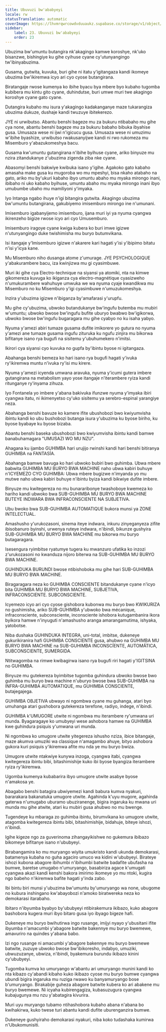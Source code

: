 ```yaml
---
title: Ubuvuzi bw'ababyeyi
locale: rw
statusTranslation: automatic
coverImage: https://lhvmrqwrcowdvduuaukz.supabase.co/storage/v1/object/public/strapi-uploads/small_cover-educacion-fundamental.webp-2d51a7828a2b1309555be27f7e2a61a0.webp
sidebar:
    label: 23. Ubuvuzi bw'ababyeyi
    order: 23
---
```

Ubuzima bw'umuntu butangira nk'akagingo kamwe koroshye, nk'uko bisanzwe, bishingiye ku gihe cyihuse cyane cy'utunyangingo tw'ibinyabuzima.

Gusama, gutwita, kuvuka, buri gihe ni itatu y'igitangaza kandi ikomeye ubuzima bw'ikiremwa icyo ari cyo cyose butangirana.

Biratangaje rwose kumenya ko ibihe byacu bya mbere byo kubaho tugomba kubibera mu kintu gito cyane, duhindutse, buri umwe muri twe akagingo koroshye cyane gato cyane.

Dutangira kubaho mu isura y'akagingo kadakanganye maze tukarangiza ubuzima dukuze, dushaje kandi twuzuye ibitekerezo.

JYE ni urwibutso. Abantu benshi bageze mu za bukuru ntibabaho mu gihe cya none, abantu benshi bageze mu za bukuru babaho bibuka ibyahise gusa. Umusaza wese ni ijwi n'igicucu gusa. Umusaza wese ni umuzimu w'ibihe byashize, urwibutso rwakusanyijwe kandi ni rwo rukomeza mu Misemburo y'abazukomeshya bacu.

Gusama kw'umuntu gutangirana n'ibihe byihuse cyane, ariko binyuze mu nzira zitandukanye z'ubuzima zigenda ziba nke cyane.

Abasomyi benshi bakwiye kwibuka isano y'igihe. Agakoko gato kabaho amasaha make gusa ku mugoroba wo mu mpeshyi, bisa nkaho atabaho na gato, ariko mu by'ukuri kabaho ibyo umuntu abaho mu myaka mirongo inani, ibibaho ni uko kabaho byihuse, umuntu abaho mu myaka mirongo inani ibyo umubumbe ubaho mu mamiliyoni y'imyaka.

Iyo Intanga ngabo ihuye n'igi bitangira gutwita. Akagingo ubuzima bw'umuntu butangirana, gakubiyemo imisemburo mirongo ine n'umunani.

Imisemburo igabanyijemo imisemburo, ijana muri iyi ya nyuma cyangwa ikirenzeho bigize rwose icyo ari cyo Umusemburo.

Imisemburo iragoye cyane kwiga kubera ko buri imwe igizwe n'utunyangingo duke twishimisha mu buryo butumvikana.

Isi itangaje y'Imisemburo igizwe n'akarere kari hagati y'isi y'ibipimo bitatu n'isi y'icya kane.

Mu Misemburo niho dusanga atome z'umurage. JYE PSYCHOLOGIQUE y'abakurambere bacu, iza kwinjizwa mu gi cyasimbuwe.

Muri iki gihe cya Electro-technique na siyansi ya atomiki, nta na kimwe gikomereza kuvuga ko ikiganza cya electro-magnétique cyasizweho n'umukurambere wahuhuye umwuka we wa nyuma cyaje kwandikwa mu Misemburo no ku Misemburo y'igi cyasimbuwe n'umuzukomeshya.

Inzira y'ubuzima igizwe n'ibiganza by'amafarasi y'urupfu.

Mu gihe cy'ubuzima, ubwoko butandukanye bw'ingufu butemba mu mubiri w'umuntu; ubwoko bwose bw'ingufu bufite uburyo bwabwo bw'igikorwa, ubwoko bwose bw'ingufu bugaragara mu gihe cyabyo no ku isaha yabyo.

Nyuma y'amezi abiri tumaze gusama dufite imikorere yo gutura no nyuma y'amezi ane tumaze gusama ingufu zituruka ku ngufu zinjira mu bikorwa bifitanye isano rya bugufi na sisitemu y'ubuhumekero n'imitsi.

Ikirori cya siyansi cyo kuvuka no gupfa by'ibintu byose ni igitangaza.

Abahanga benshi bemeza ko hari isano rya bugufi hagati y'ivuka ry'ikiremwa muntu n'ivuka ry'isi mu kirere.

Nyuma y'amezi icyenda umwana aravuka, nyuma y'icumi gutera imbere gutangirana na metabolism yayo yose itangaje n'iterambere ryiza kandi ritunganye ry'inyama zihuza.

Iyo Fontanela yo imbere y'abana bakivuka ifunzwe nyuma y'imyaka ibiri cyangwa itatu, ni ikimenyetso cy'uko sisitemu ya serebro-espinal yarangiye neza.

Abahanga benshi bavuze ko kamere ifite ubushobozi bwo kwiyumvisha ibintu kandi ko ubu bushobozi butanga isura y'ubuzima ku byose biriho, ku byose byabaye ku byose bizaba.

Abantu benshi baseka ubushobozi bwo kwiyumvisha ibintu kandi bamwe banabuhamagara "UMUSAZI WO MU NZU".

Ahagana ku ijambo GUHIMBA hari urujijo rwinshi kandi hari benshi bitiranya GUHIMBA na FANTASÍA.

Abahanga bamwe bavuga ko hari ubwoko bubiri bwo guhimba. Ubwa mbere babwita GUHIMBA MU BURYO BWA MACHINE naho ubwa kabiri buhuye n'ICYEMEZO CYO GUHIMBA: Ubwa mbere bugizwe n'imyanda yo mu mutwe naho ubwa kabiri buhuye n'ibintu byiza kandi bikwiye dufite imbere.

Binyuze mu kwitegereza no mu bunararibonye twashoboye kwemeza ko hariho kandi ubwoko bwa SUB-GUHIMBA MU BURYO BWA MACHINE BUTEYE INDWARA BWA INFRACONSCIENTE NA SUBJETIVA.

Ubu bwoko bwa SUB-GUHIMBA AUTOMATIQUE bukora munsi ya ZONE INTELECTUAL.

Amashusho y'urukozasoni, sinema iteye indwara, inkuru zinyeganyeza zifite ibisobanuro byinshi, urwenya ruteye indwara, n'ibindi, bikunze gushyira SUB-GUHIMBA MU BURYO BWA MACHINE mu bikorwa mu buryo butagaragara.

Isesengura ryimbitse ryatumye tugera ku mwanzuro ufatika ko inzozi z'urukozasoni no kwanduza nijoro biterwa na SUB-GUHIMBA MU BURYO BWA MACHINE.

GUHINDUKA BURUNDI bwose ntibishoboka mu gihe hari SUB-GUHIMBA MU BURYO BWA MACHINE.

Biragaragara neza ko GUHIMBA CONSCIENTE bitandukanye cyane n'icyo bita GUHIMBA MU BURYO BWA MACHINE, SUBJETIVA, INFRACONSCIENTE. SUBCONSCIENTE.

Icyemezo icyo ari cyo cyose gishobora kubonwa mu buryo bwo KWIKURIZA no gushimisha, ariko SUB-GUHIMBA y'ubwoko bwa mécanique, infraconsciente, subconsciente, inconsciente ishobora kutugambanira ikora byikora hamwe n'inyuguti n'amashusho aranga amarangamutima, ishyaka, yatobotse.

Niba dushaka GUHINDUKA INTEGRA, uni-total, imbitse, dukeneye gukurikiranira hafi GUHIMBA CONSCIENTE gusa, ahubwo na GUHIMBA MU BURYO BWA MACHINE na SUB-GUHIMBA INCONSCÍENTE, AUTOMÁTICA, SUBCONSCIENTE, SUMERGIDA.

Ntitwagomba na rimwe kwibagirwa isano rya bugufi riri hagati y'IGITSINA no GUHIMBA.

Binyuze mu gutekereza byimbitse tugomba guhindura ubwoko bwose bwo guhimba mu buryo bwa machine n'uburyo bwose bwa SUB-GUHIMBA na INFRA-GUHIMBA AUTOMATIQUE, mu GUHIMBA CONSCIENTE, butajegajega.

GUHIMBA OBJETIVA ubwayo ni ngombwa cyane mu guhanga, atari byo umuhanga atari gushobora gutekereza terefone, radiyo, indege, n'ibindi.

GUHIMBA k'UMUGORE utwite ni ngombwa mu iterambere ry'umwana uri munda. Byagaragaye ko umubyeyi wese ashobora hamwe na GUHIMBA kwe guhindura psiquis y'umwana uri munda.

Ni ngombwa ko umugore utwite yitegereza ishusho nziza, ibice bitangaje, maze akumva umuziki wa classique n'amagambo ahuye, bityo ashobora gukora kuri psiquis y'ikiremwa afite mu nda ye mu buryo bwiza.

Umugore utwite ntakwiye kunywa inzoga, cyangwa itabi, cyangwa kwitegereza ibintu bibi, bitashimishije kuko ibi byose byangiza iterambere ryiza ry'ikiremwa.

Ugomba kumenya kubabarira ibyo umugore utwite asabye byose n'amakosa ye.

Abagabo benshi batagira ubwiyemezi kandi babura kumva nyakuri, bararakara bakanatuka umugore utwite. Agahinda k'uyu mugore, agahinda gaterwa n'umugabo uburamo ubuziranenge, bigira ingaruka ku mwana uri munda mu gihe atwite, atari ku mubiri gusa ahubwo no mu bwenge.

Tugendeye ku mbaraga zo guhimba ibintu, birumvikana ko umugore utwite, atagomba kwitegereza ibintu bibi, bitashimishije, bidahuje, biteye ishozi, n'ibindi.

Igihe kigeze ngo za guverinoma zihangayikishwe no gukemura ibibazo bikomeye bifitanye isano n'ububyeyi.

Birabangamira ko mu muryango wiyita umukristo kandi ukunda demokarasi, batamenya kubaha no guha agaciro umuco wa kidini w'ububyeyi. Birateye ishozi kubona abagore ibihumbi n'ibihumbi batwite badafite ubufasha na bumwe, baretse umugabo n'umuryango, basabiriza agace k'umugati cyangwa akazi kandi kenshi bakora imirimo ikomeye yo mu ntoki, kugira ngo babeho n'ikiremwa bafite hagati y'inda zabo.

Ibi bintu biri munsi y'ubuzima bw'umuntu by'umuryango wa none, ubugome no kubura inshingano kw'abayobozi n'amoko biratwereka neza ko demokarasi itarabaho.

Ibitaro n'ibyumba byabyo by'ububyeyi ntibirakemura ikibazo, kuko abagore bashobora kugera muri ibyo bitaro gusa iyo ibyago bigeze hafi.

Dukeneye mu buryo bwihutirwa ingo rusange, imijyi nyayo y'ubusitani ifite ibyumba n'amacumbi y'abagore batwite bakennye mu buryo bwemewe, amavuriro na quindes y'abana babo.

Izi ngo rusange ni amacumbi y'abagore bakennye mu buryo bwemewe batwite, zuzuye ubwoko bwose bw'ibikoresho, indabyo, umuziki, ubwuzuzanye, ubwiza, n'ibindi, byakemura burundu ikibazo kinini cy'ububyeyi.

Tugomba kumva ko umuryango w'abantu ari umuryango munini kandi ko nta kibazo cy'abandi kibaho kuko ikibazo cyose mu buryo bumwe cyangwa ubundi bigira ingaruka mu ruziga rwawo ku banyamuryango bose b'umuryango. Birakabije guheza abagore batwite kubera ko ari abakene mu buryo bwemewe. Ni icyaha kubirengagiza, kubasuzugura cyangwa kubajugunya mu nzu y'abatagira kivurira.

Muri uyu muryango tubamo ntihashobora kubaho abana n'abana bo kwihakirwa, kuko twese turi abantu kandi dufite uburenganzira bumwe.

Dukeneye gushyiraho demokarasi nyakuri, niba koko tudashaka kumirwa n'Ubukomunisiti.

